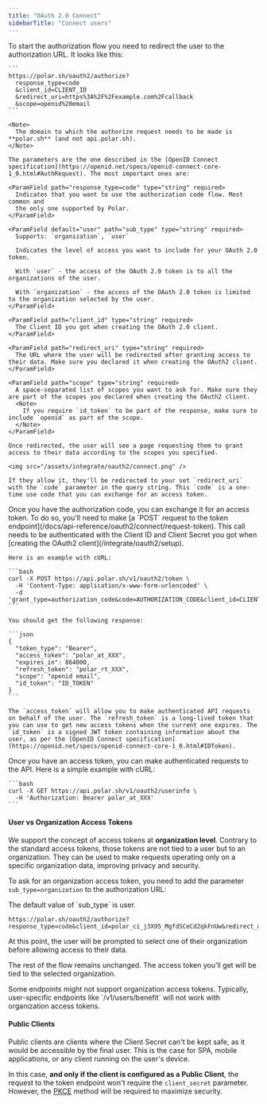 ```yaml
---
title: "OAuth 2.0 Connect"
sidebarTitle: "Connect users"
---
```


<Steps>
  <Step title="Redirect the user to Authorization URL">
    To start the authorization flow you need to redirect the user to the authorization URL. It looks like this:

    ```
    https://polar.sh/oauth2/authorize?
      response_type=code
      &client_id=CLIENT_ID
      &redirect_uri=https%3A%2F%2Fexample.com%2Fcallback
      &scope=openid%20email
    ```

    <Note>
      The domain to which the authorize request needs to be made is **polar.sh** (and not api.polar.sh).
    </Note>

    The parameters are the one described in the [OpenID Connect specification](https://openid.net/specs/openid-connect-core-1_0.html#AuthRequest). The most important ones are:

    <ParamField path="response_type=code" type="string" required>
      Indicates that you want to use the authorization code flow. Most common and
      the only one supported by Polar.
    </ParamField>

    <ParamField default="user" path="sub_type" type="string" required>
      Supports: `organization`, `user`

      Indicates the level of access you want to include for your OAuth 2.0 token.

      With `user` - the access of the OAuth 2.0 token is to all the organizations of the user.  

      With `organization` - the access of the OAuth 2.0 token is limited to the organization selected by the user.
    </ParamField>

    <ParamField path="client_id" type="string" required>
      The Client ID you got when creating the OAuth 2.0 client.
    </ParamField>

    <ParamField path="redirect_uri" type="string" required>
      The URL where the user will be redirected after granting access to their data. Make sure you declared it when creating the OAuth2 client.
    </ParamField>

    <ParamField path="scope" type="string" required>
      A space-separated list of scopes you want to ask for. Make sure they are part of the scopes you declared when creating the OAuth2 client.
      <Note>
        If you require `id_token` to be part of the response, make sure to include `openid` as part of the scope.
      </Note>
    </ParamField>

    Once redirected, the user will see a page requesting them to grant access to their data according to the scopes you specified.

    <img src="/assets/integrate/oauth2/connect.png" />

    If they allow it, they'll be redirected to your set `redirect_uri` with the `code` parameter in the query string. This `code` is a one-time use code that you can exchange for an access token.
  </Step>
  <Step title="Exchange authorization code for an access token">
    Once you have the authorization code, you can exchange it for an access token. To do so, you'll need to make [a `POST` request to the token endpoint](/docs/api-reference/oauth2/connect/request-token). This call needs to be authenticated with the Client ID and Client Secret you got when [creating the OAuth2 client](/integrate/oauth2/setup).

    Here is an example with cURL:

    ```bash
    curl -X POST https://api.polar.sh/v1/oauth2/token \
      -H 'Content-Type: application/x-www-form-urlencoded' \
      -d 'grant_type=authorization_code&code=AUTHORIZATION_CODE&client_id=CLIENT_ID&client_secret=CLIENT_SECRET&redirect_uri=https://example.com/callback'
    ```

    You should get the following response:

    ```json
    {
      "token_type": "Bearer",
      "access_token": "polar_at_XXX",
      "expires_in": 864000,
      "refresh_token": "polar_rt_XXX",
      "scope": "openid email",
      "id_token": "ID_TOKEN"
    }
    ```

    The `access_token` will allow you to make authenticated API requests on behalf of the user. The `refresh_token` is a long-lived token that you can use to get new access tokens when the current one expires. The `id_token` is a signed JWT token containing information about the user, as per the [OpenID Connect specification](https://openid.net/specs/openid-connect-core-1_0.html#IDToken).
  </Step>
  <Step title="Make authenticated requests">
    Once you have an access token, you can make authenticated requests to the API. Here is a simple example with cURL:

    ```bash
    curl -X GET https://api.polar.sh/v1/oauth2/userinfo \
      -H 'Authorization: Bearer polar_at_XXX'
    ```
  </Step>
</Steps>

#### User vs Organization Access Tokens

We support the concept of access tokens at **organization level**. Contrary to the standard access tokens, those tokens are not tied to a user but to an organization. They can be used to make requests operating only on a specific organization data, improving privacy and security.

To ask for an organization access token, you need to add the parameter `sub_type=organization` to the authorization URL:

<Note>
  The default value of `sub_type` is user.
</Note>

```
https://polar.sh/oauth2/authorize?response_type=code&client_id=polar_ci_j3X95_MgfdSCeCd2qkFnUw&redirect_uri=https%3A%2F%2Fexample.com%2Fcallback&scope=openid%20email&sub_type=organization
```

At this point, the user will be prompted to select one of their organization before allowing access to their data.

The rest of the flow remains unchanged. The access token you'll get will be tied to the selected organization.

<Note>
  Some endpoints might not support organization access tokens. Typically, user-specific endpoints like `/v1/users/benefit` will not work with organization access tokens.
</Note>

#### Public Clients

Public clients are clients where the Client Secret can't be kept safe, as it would be accessible by the final user. This is the case for SPA, mobile applications, or any client running on the user's device.

In this case, **and only if the client is configured as a Public Client**, the request to the token endpoint won't require the `client_secret` parameter. However, the [PKCE](https://oauth.net/2/pkce/) method will be required to maximize security.
